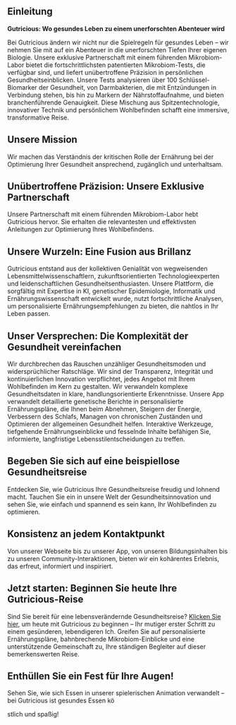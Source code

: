 ## Einleitung

**Gutricious: Wo gesundes Leben zu einem unerforschten Abenteuer wird**

Bei Gutricious ändern wir nicht nur die Spielregeln für gesundes Leben – wir nehmen Sie mit auf ein Abenteuer in die unerforschten Tiefen Ihrer eigenen Biologie. Unsere exklusive Partnerschaft mit einem führenden Mikrobiom-Labor bietet die fortschrittlichsten patentierten Mikrobiom-Tests, die verfügbar sind, und liefert unübertroffene Präzision in persönlichen Gesundheitseinblicken. Unsere Tests analysieren über 100 Schlüssel-Biomarker der Gesundheit, von Darmbakterien, die mit Entzündungen in Verbindung stehen, bis hin zu Markern der Nährstoffaufnahme, und bieten branchenführende Genauigkeit. Diese Mischung aus Spitzentechnologie, innovativer Technik und persönlichem Wohlbefinden schafft eine immersive, transformative Reise.

## Unsere Mission

Wir machen das Verständnis der kritischen Rolle der Ernährung bei der Optimierung Ihrer Gesundheit ansprechend, zugänglich und unterhaltsam.

## Unübertroffene Präzision: Unsere Exklusive Partnerschaft

Unsere Partnerschaft mit einem führenden Mikrobiom-Labor hebt Gutricious hervor. Sie erhalten die relevantesten und effektivsten Anleitungen zur Optimierung Ihres Wohlbefindens.

## Unsere Wurzeln: Eine Fusion aus Brillanz

Gutricious entstand aus der kollektiven Genialität von wegweisenden Lebensmittelwissenschaftlern, zukunftsorientierten Technologieexperten und leidenschaftlichen Gesundheitsenthusiasten. Unsere Plattform, die sorgfältig mit Expertise in KI, genetischer Epidemiologie, Informatik und Ernährungswissenschaft entwickelt wurde, nutzt fortschrittliche Analysen, um personalisierte Ernährungsempfehlungen zu bieten, die nahtlos in Ihr Leben passen.

## Unser Versprechen: Die Komplexität der Gesundheit vereinfachen

Wir durchbrechen das Rauschen unzähliger Gesundheitsmoden und widersprüchlicher Ratschläge. Wir sind der Transparenz, Integrität und kontinuierlichen Innovation verpflichtet, jedes Angebot mit Ihrem Wohlbefinden im Kern zu gestalten. Wir verwandeln komplexe Gesundheitsdaten in klare, handlungsorientierte Erkenntnisse. Unsere App verwandelt detaillierte genetische Berichte in personalisierte Ernährungspläne, die Ihnen beim Abnehmen, Steigern der Energie, Verbessern des Schlafs, Managen von chronischen Zuständen und Optimieren der allgemeinen Gesundheit helfen. Interaktive Werkzeuge, tiefgehende Ernährungseinblicke und fesselnde Inhalte befähigen Sie, informierte, langfristige Lebensstilentscheidungen zu treffen.

## Begeben Sie sich auf eine beispiellose Gesundheitsreise

Entdecken Sie, wie Gutricious Ihre Gesundheitsreise freudig und lohnend macht. Tauchen Sie ein in unsere Welt der Gesundheitsinnovation und sehen Sie, wie einfach und spannend es sein kann, Ihr Wohlbefinden zu optimieren.

## Konsistenz an jedem Kontaktpunkt

Von unserer Webseite bis zu unserer App, von unseren Bildungsinhalten bis zu unseren Community-Interaktionen, bieten wir ein kohärentes Erlebnis, das erfreut, informiert und inspiriert.

## Jetzt starten: Beginnen Sie heute Ihre Gutricious-Reise

Sind Sie bereit für eine lebensverändernde Gesundheitsreise? [Klicken Sie hier](https://gutricious-home.vercel.app/de#footer), um heute mit Gutricious zu beginnen – Ihr mutiger erster Schritt zu einem gesünderen, lebendigeren Ich. Greifen Sie auf personalisierte Ernährungspläne, bahnbrechende Mikrobiom-Einblicke und eine unterstützende Gemeinschaft zu, Ihre ständigen Begleiter auf dieser bemerkenswerten Reise.

## Enthüllen Sie ein Fest für Ihre Augen!

Sehen Sie, wie sich Essen in unserer spielerischen Animation verwandelt – bei Gutricious ist gesundes Essen kö

stlich und spaßig!
